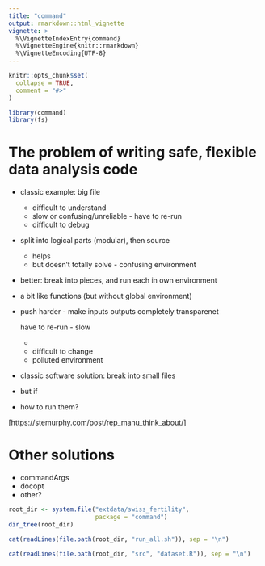 ```yaml
---
title: "command"
output: rmarkdown::html_vignette
vignette: >
  %\VignetteIndexEntry{command}
  %\VignetteEngine{knitr::rmarkdown}
  %\VignetteEncoding{UTF-8}
---
```


```r
knitr::opts_chunk$set(
  collapse = TRUE,
  comment = "#>"
)
```

```r
library(command)
library(fs)
```


# The problem of writing safe, flexible data analysis code

- classic example: big file
    - difficult to understand
    - slow or confusing/unreliable - have to re-run
    - difficult to debug
- split into logical parts (modular), then source
    - helps
    - but doesn't totally solve - confusing environment
- better: break into pieces, and run each in own environment
- a bit like functions (but without global environment)
- push harder - make inputs outputs completely transparenet

    have to re-run - slow
    - 
    - difficult to change
    - polluted environment
- classic software solution: break into small files
- but if 
- how to run them?

[https://stemurphy.com/post/rep_manu_think_about/]

# Other solutions

- commandArgs
- docopt
- other?







```r
root_dir <- system.file("extdata/swiss_fertility", 
                        package = "command")
dir_tree(root_dir)
```


```r
cat(readLines(file.path(root_dir, "run_all.sh")), sep = "\n")
```



```r
cat(readLines(file.path(root_dir, "src", "dataset.R")), sep = "\n")
```


